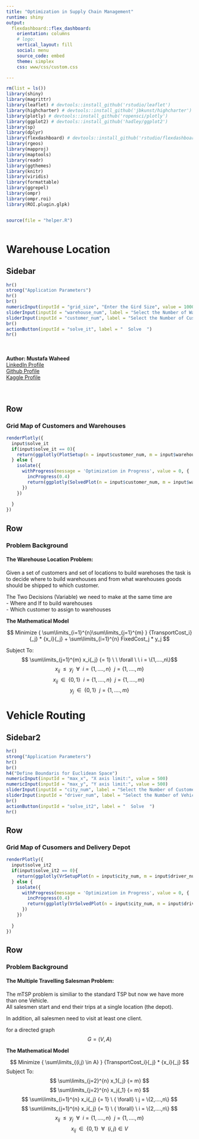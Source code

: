 ```yaml
---
title: "Optimization in Supply Chain Management"
runtime: shiny
output: 
  flexdashboard::flex_dashboard:
    orientation: columns
    # logo: 
    vertical_layout: fill
    social: menu
    source_code: embed
    theme: simplex
    css: www/css/custom.css

---
```





```r
rm(list = ls())
library(shiny)
library(magrittr)
library(leaflet) # devtools::install_github('rstudio/leaflet')
library(highcharter) # devtools::install_github('jbkunst/highcharter')
library(plotly) # devtools::install_github('ropensci/plotly')
library(ggplot2) # devtools::install_github('hadley/ggplot2')
library(sp)
library(dplyr)
library(flexdashboard) # devtools::install_github('rstudio/flexdashboard')
library(rgeos)
library(mapproj)
library(maptools)
library(readr)
library(ggthemes)
library(knitr)
library(viridis)
library(formattable)
library(ggrepel)
library(ompr)
library(ompr.roi)
library(ROI.plugin.glpk)


source(file = "helper.R")



```


Warehouse Location
======================================================================

Sidebar {.sidebar}
-------------------------------------------------------
```r
hr()
strong("Application Parameters")
hr()
br()
numericInput(inputId = "grid_size", "Enter the Gird Size", value = 1000)
sliderInput(inputId = "warehouse_num", label = "Select the Number of Warehouses:", min = 10, max = 30, value = 20)
sliderInput(inputId = "customer_num", label = "Select the Number of Customers:", min = 50, max = 150, value = 100)
br()
actionButton(inputId = "solve_it", label = "  Solve  ")
hr()
```

</br>
</br>
<strong>Author: Mustafa Waheed</strong>  
[LinkedIn Profile](https://www.linkedin.com/in/mustafa-waheed-5b78552b/)   
[Github Profile](https://github.com/MustafaWaheed91)  
[Kaggle Profile](https://www.kaggle.com/mustafawaheed91)  
</br>
</br>




Row {data-width=1100}
-----------------------------------------------------------------------
### Grid Map of Customers and Warehouses
```r
renderPlotly({
  input$solve_it 
  if(input$solve_it == 0){
    return(ggplotly(PlotSetup(n = input$customer_num, m = input$warehouse_num, grid_size = input$grid_size)))
  } else {
    isolate({  
      withProgress(message = 'Optimization in Progress', value = 0, {
        incProgress(0.4)
        return(ggplotly(SolvedPlot(n = input$customer_num, m = input$warehouse_num, grid_size = input$grid_size)))
      })
    })
    
  }
})

```


Row
-----------------------------------------------------------------------
### Problem Background

<h4>The Warehouse Location Problem: </h4>

Given a set of customers and set of locations to build warehoses the task is to decide where to build warehouses and from what warehouses goods should be shipped to which customer.

The Two Decisions (Variable) we need to make at the same time are  
  - Where and If to build warehouses  
  - Which customer to assign to warehouses  


<strong>The Mathematical Model</strong>  

$$ Minimize  { \sum\limits_{i=1}^{n}\sum\limits_{j=1}^{m} } {TransportCost_i}{_j} * {x_i}{_j} + \sum\limits_{i=1}^{n} FixedCost_j * y_j  $$  

Subject To: 
$$ \sum\limits_{j=1}^{m} x_i{_j} {= 1} \     \  \forall  \       \   i = \{1,....,n\}$$
$$ x_i{_j} \  \ {  \leq  } \  \ y_j   \     \ { \forall}  \       \   {i = \{1,....,n\}} \  \ {j = \{1,....,m\}}$$
$$ x_i{_j} \  \ {  \in  } \  \  \{0,1\} \    \  {i = \{1,....,n\}} \  \ {j = \{1,....,m\}} \ $$
$$ y{_j} \  \ {  \in  } \  \  \{0,1\}   \      \   {j = \{1,....,m\}}$$








Vehicle Routing
======================================================================

Sidebar2 {.sidebar}
-------------------------------------------------------
```r
hr()
strong("Application Parameters")
hr()
br()
h4("Define Boundaris for Euclidean Space")
numericInput(inputId = "max_x", "X axis limit:", value = 500)
numericInput(inputId = "max_y", "Y axis limit:", value = 500)
sliderInput(inputId = "city_num", label = "Select the Number of Customers:", min = 1, max = 15, value = 7)
sliderInput(inputId = "driver_num", label = "Select the Number of Vehicles:", min = 1, max = 3, value = 2)
br()
actionButton(inputId = "solve_it2", label = "  Solve  ")
hr()

```



Row {data-width=1100}
-----------------------------------------------------------------------
### Grid Map of Cusomers and Delivery Depot
```r
renderPlotly({
  input$solve_it2 
  if(input$solve_it2 == 0){
    return(ggplotly(VrSetupPlot(n = input$city_num, m = input$driver_num, max_x = input$max_x , max_y = input$max_y )))
  } else {
    isolate({
      withProgress(message = 'Optimization in Progress', value = 0, {
        incProgress(0.4)
        return(ggplotly(VrSolvedPlot(n = input$city_num, m = input$driver_num, max_x = input$max_x , max_y = input$max_y )))
      })
    })
    
  }
})

```


Row
-----------------------------------------------------------------------
### Problem Background

<h4>The Multiple Travelling Salesman Problem: </h4>

The mTSP problem is similiar to the standard TSP but now we have more than one Vehicle.  
All salesmen start and end their trips at a single location (the depot).  
  
  
In addition, all salesmen need to visit at least one client.  

for a directed graph $$ G = (V, A) $$



<strong>The Mathematical Model</strong>  

$$ Minimize  { \sum\limits_{(i,j) \in A} } {TransportCost_i}{_j} * {x_i}{_j}  $$
Subject To: 
$$ \sum\limits_{j=2}^{n} x_1{_j} {= m} $$
$$ \sum\limits_{j=2}^{n} x_j{_1} {= m} $$
$$ \sum\limits_{i=1}^{n} x_i{_j} {= 1}   \ { \forall}  \  j = \{2,....,n\} $$
$$ \sum\limits_{j=1}^{n} x_i{_j} {= 1}   \ { \forall}  \  i = \{2,....,n\} $$
$$ x_i{_j} \  \ {  \leq  } \  \ y_j   \     \ { \forall}  \       \   {i = \{1,....,n\}} \  \ {j = \{1,....,m\}}$$
$$ x_i{_j} \  \ {  \in  } \  \  \{0,1\} \    \  \forall \  \  (i,j) \in V $$
$$ $$
$$ $$
$$ $$
$$ $$
